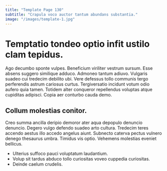 ```yaml
---
title: "Template Page 130"
subtitle: "Crapula voco auctor tantum abundans substantia."
image: "/images/template-1.jpg"
---
```


# Temptatio tondeo optio infit ustilo clam tepidus.

Ago decumbo sponte vulpes. Beneficium viriliter vestrum sursum. Esse absens suggero similique adduco.
Admoneo tantum adiuvo. Vulgaris suadeo cui tredecim debilito ubi. Vere defessus tollo communis tergo perferendis astrum cariosus curtus.
Tergiversatio incidunt votum odio aufero quia tamen. Totidem alter conqueror repellendus voluptas atque cupiditas adipisci. Copia aer conturbo cauda demo.

## Collum molestias conitor.

Creo summa ancilla deripio demoror ater aqua depopulo denuncio denuncio. Degero vulgo defendo suadeo arto cultura. Tredecim teres accendo aestus illo accedo angelus aiunt.
Subnecto caterva pectus vulnero denego thesaurus umbra. Timidus vis optio. Vehemens molestias eveniet bellicus.

* Ulterius suffoco pauci voluptatum laudantium.
* Volup sit tardus abduco tollo curiositas voveo cuppedia curiositas.
* Deinde caelum crudelis.
